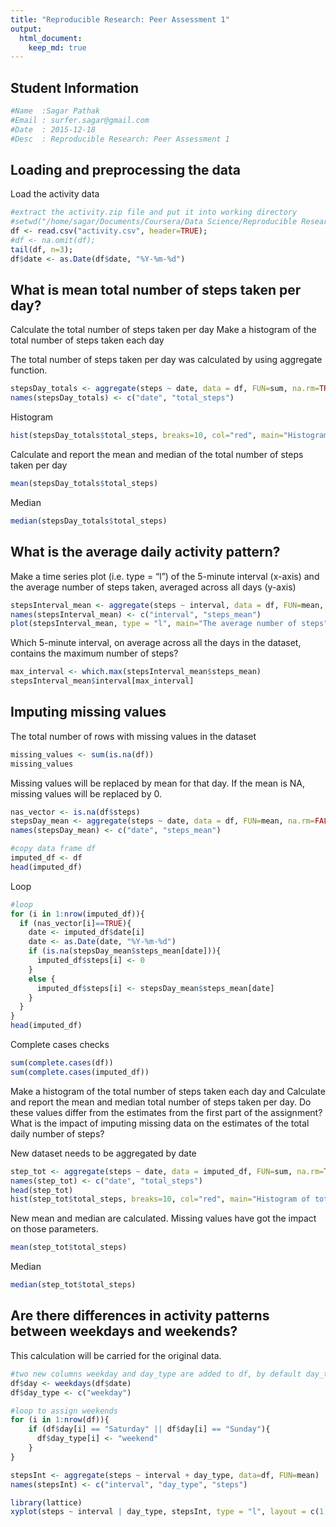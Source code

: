 ```yaml
---
title: "Reproducible Research: Peer Assessment 1"
output: 
  html_document:
    keep_md: true
---
```


## Student Information
```r
#Name  :Sagar Pathak
#Email : surfer.sagar@gmail.com
#Date  : 2015-12-18 
#Desc  : Reproducible Research: Peer Assessment 1
```

## Loading and preprocessing the data
Load the activity data
```r
#extract the activity.zip file and put it into working directory
#setwd("/home/sagar/Documents/Coursera/Data Science/Reproducible Research")
df <- read.csv("activity.csv", header=TRUE);
#df <- na.omit(df);
tail(df, n=3);
df$date <- as.Date(df$date, "%Y-%m-%d")
```


## What is mean total number of steps taken per day?

Calculate the total number of steps taken per day
Make a histogram of the total number of steps taken each day

The total number of steps taken per day was calculated by using aggregate function.
```r
stepsDay_totals <- aggregate(steps ~ date, data = df, FUN=sum, na.rm=TRUE)
names(stepsDay_totals) <- c("date", "total_steps")
```
Histogram
```r
hist(stepsDay_totals$total_steps, breaks=10, col="red", main="Histogram of total number of steps per day", xlab="Total number of steps in a day")

```

Calculate and report the mean and median of the total number of steps taken per day

```r
mean(stepsDay_totals$total_steps)

```
Median 
```r
median(stepsDay_totals$total_steps)

```
## What is the average daily activity pattern?
Make a time series plot (i.e. type = "l") of the 5-minute interval (x-axis) and the average number of steps taken, averaged across all days (y-axis)

```r
stepsInterval_mean <- aggregate(steps ~ interval, data = df, FUN=mean, na.rm=TRUE)
names(stepsInterval_mean) <- c("interval", "steps_mean")
plot(stepsInterval_mean, type = "l", main="The average number of steps")

```

Which 5-minute interval, on average across all the days in the dataset, contains the maximum number of steps?
```r
max_interval <- which.max(stepsInterval_mean$steps_mean)
stepsInterval_mean$interval[max_interval]
```


## Imputing missing values

The total number of rows with missing values in the dataset
```r
missing_values <- sum(is.na(df))
missing_values  
```
Missing values will be replaced by mean for that day. If the mean is NA, missing values will be replaced by 0.

```r
nas_vector <- is.na(df$steps)
stepsDay_mean <- aggregate(steps ~ date, data = df, FUN=mean, na.rm=FALSE)
names(stepsDay_mean) <- c("date", "steps_mean")

#copy data frame df
imputed_df <- df
head(imputed_df)
```

Loop
```r
#loop
for (i in 1:nrow(imputed_df)){
  if (nas_vector[i]==TRUE){
    date <- imputed_df$date[i]
    date <- as.Date(date, "%Y-%m-%d")
    if (is.na(stepsDay_mean$steps_mean[date])){
      imputed_df$steps[i] <- 0
    }
    else {
      imputed_df$steps[i] <- stepsDay_mean$steps_mean[date]
    }
  }
}
head(imputed_df)
```

Complete cases checks
```r
sum(complete.cases(df))
sum(complete.cases(imputed_df))
```

Make a histogram of the total number of steps taken each day and Calculate and report the mean and median total number of steps taken per day. Do these values differ from the estimates from the first part of the assignment? What is the impact of imputing missing data on the estimates of the total daily number of steps?

New dataset needs to be aggregated by date
```r
step_tot <- aggregate(steps ~ date, data = imputed_df, FUN=sum, na.rm=TRUE)
names(step_tot) <- c("date", "total_steps")
head(step_tot)
hist(step_tot$total_steps, breaks=10, col="red", main="Histogram of total number of steps per day", xlab="[Imputed] Total number of steps in a day")
```

New mean and median are calculated. Missing values have got the impact on those parameters.
```r
mean(step_tot$total_steps)

```
Median 
```r
median(step_tot$total_steps)

```

## Are there differences in activity patterns between weekdays and weekends?
This calculation will be carried for the original data.
```r
#two new columns weekday and day_type are added to df, by default day_type is weekday for all weekdays
df$day <- weekdays(df$date)
df$day_type <- c("weekday")

#loop to assign weekends
for (i in 1:nrow(df)){
    if (df$day[i] == "Saturday" || df$day[i] == "Sunday"){
      df$day_type[i] <- "weekend"
    }
}

stepsInt <- aggregate(steps ~ interval + day_type, data=df, FUN=mean)
names(stepsInt) <- c("interval", "day_type", "steps")

library(lattice)
xyplot(steps ~ interval | day_type, stepsInt, type = "l", layout = c(1, 2))

```